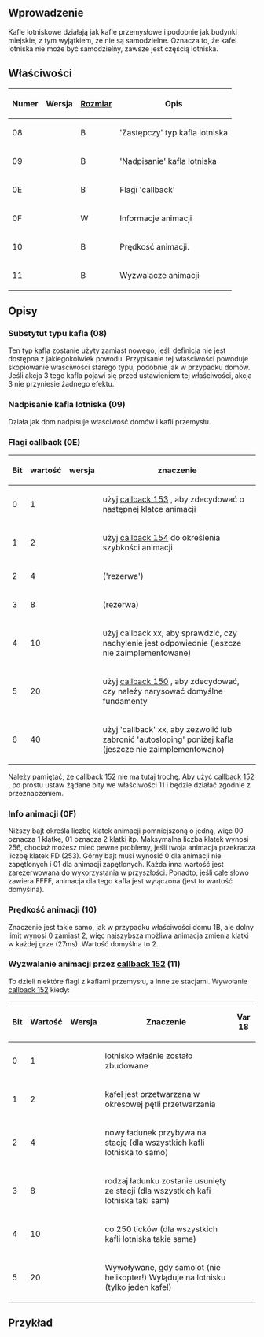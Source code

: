 {{pl/Development/NewGRF/inne strony|en=newgrf-specs.tt-wiki.net/wiki/Action0/Airport_Tiles|pl=pl/Development/NewGRF/NFO Specs/Action0/Airport Tiles |sub=nfo}}
<!--{{-}}<br>--><!--{{ambox | text = w trakcie edycji.}}--><!-- -->
==<span id="Introduction" title="Introduction">Wprowadzenie</span>==

{{pl/Development/NewGRF/ottdp|1.1|ottdrev=r19204}}
Kafle lotniskowe działają jak kafle przemysłowe i podobnie jak budynki miejskie, z tym wyjątkiem, że nie są samodzielne. Oznacza to, że kafel lotniska nie może być samodzielny, zawsze jest częścią lotniska.

==<span id="Properties" title="Properties">Właściwości</span>==

{| 
|-
!Numer!!Wersja!![[pl/Development/NewGRF/NFO Specs/GRFActionsDetailed|Rozmiar]]!!Opis
|-
|08||{{pl/Development/NewGRF/ottdp|1.1|ottdrev=r19204}}||B||<span title=Substitute>'Zastępczy'</span> typ kafla lotniska
|-
|09||{{pl/Development/NewGRF/ottdp|1.1|ottdrev=r19204}}||B||<span title=override>'Nadpisanie'</span> kafla lotniska
|-
|0E||{{pl/Development/NewGRF/ottdp|1.1|ottdrev=r19204}}||B||Flagi <span title="wywołań zwrotnych">'callback'</span>
|-
|0F||{{pl/Development/NewGRF/ottdp|1.1|ottdrev=r19204}}||W||Informacje animacji
|-
|10||{{pl/Development/NewGRF/ottdp|1.1|ottdrev=r19204}}||B||Prędkość animacji.
|-
|11||{{pl/Development/NewGRF/ottdp|1.1|ottdrev=r19204}}||B||Wyzwalacze animacji
|}

==<span id="Descriptions" title="Descriptions">Opisy</span>==

===<span id="Substitute_tile_type_(08)"></span><span title="Substitute tile type (08)" id="Substitute_tile_type_.2808.29">Substytut typu kafla (08)</span>===

Ten typ kafla zostanie użyty zamiast nowego, jeśli definicja nie jest dostępna z jakiegokolwiek powodu. Przypisanie tej właściwości powoduje skopiowanie właściwości starego typu, podobnie jak w przypadku domów. Jeśli akcja 3 tego kafla pojawi się przed ustawieniem tej właściwości, akcja 3 nie przyniesie żadnego efektu.

===<span id="Airport_tile_override_(09)"></span><span title="Airport tile override (09)" id="Airport_tile_override_.2809.29">Nadpisanie kafla lotniska (09)</span>===

Działa jak dom nadpisuje właściwość domów i kafli przemysłu.

===<span id="Callback_flags_(0E)"></span><span title="Callback flags (0E)" id="Callback_flags_.280E.29">Flagi callback (0E)</span>===

{| 
|-
!Bit!!wartość!!wersja!!znaczenie
|-
|0||1||{{pl/Development/NewGRF/ottdp|1.1|ottdrev=r19204}}||użyj [[pl/Development/NewGRF/NFO Specs/Callback/Main Page#next-animation-frame-1a-26-141-153-158 |callback 153]] , aby zdecydować o następnej klatce animacji
|-
|1||2||{{pl/Development/NewGRF/ottdp|1.1|ottdrev=r19204}}||użyj [[pl/Development/NewGRF/NFO Specs/Callback/Main Page#length-of-animation-frame-20-27-142-154-15a |callback 154]] do określenia szybkości animacji
|-
|2||4||{{pl/Development/NewGRF/ottdp}}||(<span title=reserved>'rezerwa'</span>)
|-
|3||8||{{pl/Development/NewGRF/ottdp}}||(rezerwa)
|-
|4||10||{{pl/Development/NewGRF/ottdp|1.1|ottdrev=r19204}}||użyj callback xx, aby sprawdzić, czy nachylenie jest odpowiednie (jeszcze nie zaimplementowane)
|-
|5||20||{{pl/Development/NewGRF/ottdp|1.1|ottdrev=r19204}}||użyj [[pl/Development/NewGRF/NFO Specs/Callback/Main Page#decide-drawing-default-foundations-30-14e-150 |callback 150]] , aby zdecydować, czy należy narysować domyślne fundamenty
|-
|6||40||{{pl/Development/NewGRF/ottdp|1.1|ottdrev=r19204}}||użyj <span title='wywołania zwrotnego'>'callback'</span> xx, aby zezwolić lub zabronić <span title='automatycznego przechodzenia'>'autosloping'</span> poniżej kafla (jeszcze nie zaimplementowano)
|}

Należy pamiętać, że callback 152 nie ma tutaj trochę. Aby użyć [[pl/Development/NewGRF/NFO Specs/Callback/Main Page#animation-control-1b-25-140-152-159 |callback 152]] , po prostu ustaw żądane bity we właściwości 11 i będzie działać zgodnie z przeznaczeniem.

===<span id="Animation_information_(0F)"></span><span title="Animation information (0F)" id="Animation_information_.280F.29">Info animacji (0F)</span>===

Niższy bajt określa liczbę klatek animacji pomniejszoną o jedną, więc 00 oznacza 1 klatkę, 01 oznacza 2 klatki itp. Maksymalna liczba klatek wynosi 256, chociaż możesz mieć pewne problemy, jeśli twoja animacja przekracza liczbę klatek FD (253). Górny bajt musi wynosić 0 dla animacji nie zapętlonych i 01 dla animacji zapętlonych. Każda inna wartość jest zarezerwowana do wykorzystania w przyszłości. Ponadto, jeśli całe słowo zawiera FFFF, animacja dla tego kafla jest wyłączona (jest to wartość domyślna).

===<span id="Animation_speed_(10)"></span><span title="Animation speed (10)" id="Animation_speed_.2810.29">Prędkość animacji (10)</span>===

Znaczenie jest takie samo, jak w przypadku właściwości domu 1B, ale dolny limit wynosi 0 zamiast 2, więc najszybsza możliwa animacja zmienia klatki w każdej grze (27ms). Wartość domyślna to 2.

===<span id="Animation_triggers_via_callback_152_(11)"></span><span title="Animation triggers via callback 152 (11)" id="Animation_triggers_via_callback_152_.2811.29">Wyzwalanie animacji przez [[pl/Development/NewGRF/NFO Specs/Callback/Animation control |<span title='Callback: Animation control'>callback 152</span>]] (11)</span>===

To dzieli niektóre flagi z kaflami przemysłu, a inne ze stacjami. Wywołanie  [[pl/Development/NewGRF/NFO Specs/Callback/Animation control|callback 152]] kiedy:

{| 
|-
!Bit!!Wartość!!Wersja!!Znaczenie!!Var 18
|-
|0||1||{{pl/Development/NewGRF/ottdp|1.1|ottdrev=r19204}}||lotnisko właśnie zostało zbudowane||
|-
|1||2||{{pl/Development/NewGRF/ottdp|1.1|ottdrev=r19204}}||kafel jest przetwarzana w okresowej pętli przetwarzania||
|-
|2||4||{{pl/Development/NewGRF/ottdp|1.1|ottdrev=r19204}}||nowy ładunek przybywa na stację (dla wszystkich kafli lotniska to samo)||<!--<ref name="cargotype">-->{{pl/Development/NewGRF/NFO Specs/refs|name=cargotype|text=Bity 8..15 z var 18 zawierają typ wyzwalającego ładunku. Jeśli twój GRF ma tabelę translacji ładunku, typ ładunku będzie indeksem w tej tabeli lub FFh, jeśli ładunku nie ma w tabeli. Jeśli nie masz tabeli translacji ładunku, typ ładunku będzie po prostu numerem typu ładunku zależnym od klimatu.|1}}<!--</ref>-->
|-
|3||8||{{pl/Development/NewGRF/ottdp|1.1|ottdrev=r19204}}||rodzaj ładunku zostanie usunięty ze stacji (dla wszystkich kafi lotniska taki sam)||<!--<ref name="cargotype"/>-->{{pl/Development/NewGRF/NFO Specs/refs|name=cargotype|<!--2-->1-1}}
|-
|4||10||{{pl/Development/NewGRF/ottdp|1.1|ottdrev=r19204}}||co 250 ticków (dla wszystkich kafli lotniska takie same)||
|-
|5||20||{{pl/Development/NewGRF/ottdp|1.9}}||Wywoływane, gdy samolot (nie helikopter!) Wyląduje na lotnisku (tylko jeden kafel)||
|}

<!--<references/>-->{{pl/Development/NewGRF/NFO Specs/przypisy|name=cargotype|2001}}{{pl/Development/NewGRF/NFO Specs/przypisy|name=cargotype|2001-1}}{{pl/Development/NewGRF/NFO Specs/refs|name=cargotype|text=Bity 8..15 z var 18 zawierają typ wyzwalającego ładunku. Jeśli twój GRF ma tabelę translacji ładunku, typ ładunku będzie indeksem w tej tabeli lub FFh, jeśli ładunku nie ma w tabeli. Jeśli nie masz tabeli translacji ładunku, typ ładunku będzie po prostu numerem typu ładunku zależnym od klimatu.|<!--1-->przypis}}{{pl/Development/NewGRF/NFO Specs/refs|name=cargotype|<!--2--><!--1-1-->przypis}}

==<span id="Example" title="Example">Przykład</span>==